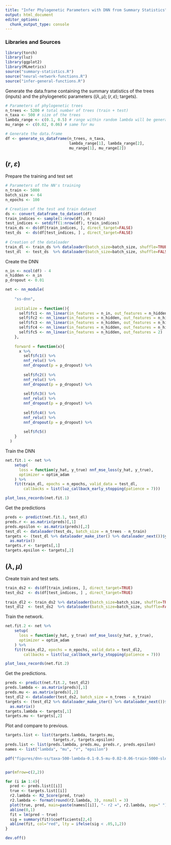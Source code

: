```yaml
---
title: "Infer Phylogenetic Parameters with DNN from Summary Statistics"
output: html_document
editor_options: 
  chunk_output_type: console
---
```


### Libraries and Sources 

```r
library(torch)
library(luz)
library(ggplot2)
library(MLmetrics)
source("summary-statistics.R")
source("neural-network-functions.R")
source("infer-general-functions.R")
```


Generate the data.frame containing the summary statistics of the trees (inputs) and 
the phylogenetic parameters ($(\lambda,\mu);(r,\varepsilon)$; targets).

```r
# Parameters of phylogenetic trees
n_trees <- 5200 # total number of trees (train + test)
n_taxa <- 500 # size of the trees
lambda_range <- c(0.1, 0.5) # range within random lambda will be generated 
mu_range <- c(0.02, 0.06) # same for mu

# Generate the data.frame
df <- generate_ss_dataframe(n_trees, n_taxa,
                            lambda_range[1], lambda_range[2],
                            mu_range[1], mu_range[2])
```


## $(r, \varepsilon)$


Prepare the training and test set 

```r
# Parameters of the NN's training
n_train <- 5000
batch_size <- 64
n_epochs <- 100

# Creation of the test and train dataset
ds <- convert_dataframe_to_dataset(df)
train_indices <- sample(1:nrow(df), n_train) 
test_indices <- setdiff(1:nrow(df), train_indices) 
train_ds <- ds(df[train_indices, ], direct_target=FALSE)
test_ds  <- ds(df[test_indices, ] , direct_target=FALSE)
  
# Creation of the dataloader 
train_dl <- train_ds %>% dataloader(batch_size=batch_size, shuffle=TRUE)
test_dl  <- test_ds  %>% dataloader(batch_size=batch_size, shuffle=FALSE)
```


Create the DNN 

```r

n_in <- ncol(df) - 4
n_hidden <- n_in
p_dropout <- 0.01

net <- nn_module(
    
    "ss-dnn", 
    
    initialize = function(){
      self$fc1 <- nn_linear(in_features = n_in, out_features = n_hidden)
      self$fc2 <- nn_linear(in_features = n_hidden, out_features = n_hidden)
      self$fc3 <- nn_linear(in_features = n_hidden, out_features = n_hidden)
      self$fc4 <- nn_linear(in_features = n_hidden, out_features = n_hidden)
      self$fc5 <- nn_linear(in_features = n_hidden, out_features = 2)
    }, 
    
    forward = function(x){
      x %>%
        self$fc1() %>%
        nnf_relu() %>%
        nnf_dropout(p = p_dropout) %>%
        
        self$fc2() %>%
        nnf_relu() %>%
        nnf_dropout(p = p_dropout) %>%
        
        self$fc3() %>%
        nnf_relu() %>%
        nnf_dropout(p = p_dropout) %>%
        
        self$fc4() %>%
        nnf_relu() %>%
        nnf_dropout(p = p_dropout) %>%
        
        self$fc5()
    }
  )
```


Train the DNN

```r
net.fit.1 <- net %>%
    setup(
      loss = function(y_hat, y_true) nnf_mse_loss(y_hat, y_true),
      optimizer = optim_adam
    ) %>%
    fit(train_dl, epochs = n_epochs, valid_data = test_dl, 
        callbacks = list(luz_callback_early_stopping(patience = 7)))
```

```r
plot_loss_records(net.fit.1)
```

Get the predictions 

```r
preds <- predict(net.fit.1, test_dl)
preds.r <- as.matrix(preds)[,1]
preds.epsilon <- as.matrix(preds)[,2]
test_dl <- dataloader(test_ds, batch_size = n_trees - n_train)
targets <- (test_dl %>% dataloader_make_iter() %>% dataloader_next())$y %>% 
  as.matrix()
targets.r <- targets[,1]
targets.epsilon <- targets[,2]
```

## $(\lambda, \mu)$

Create train and test sets.
```r
train_ds2 <- ds(df[train_indices, ], direct_target=TRUE)
test_ds2  <- ds(df[test_indices, ] , direct_target=TRUE)
  
train_dl2 <- train_ds2 %>% dataloader(batch_size=batch_size, shuffle=TRUE)
test_dl2  <- test_ds2  %>% dataloader(batch_size=batch_size, shuffle=FALSE)
```


Train the network.
```r
net.fit.2 <- net %>%
    setup(
      loss = function(y_hat, y_true) nnf_mse_loss(y_hat, y_true),
      optimizer = optim_adam
    ) %>%
    fit(train_dl2, epochs = n_epochs, valid_data = test_dl2, 
        callbacks = list(luz_callback_early_stopping(patience = 7)))
```


```r
plot_loss_records(net.fit.2)
```

Get the predictions.
```r
preds <- predict(net.fit.2, test_dl2)
preds.lambda <- as.matrix(preds)[,1]
preds.mu <- as.matrix(preds)[,2]
test_dl2 <- dataloader(test_ds2, batch_size = n_trees - n_train)
targets <- (test_dl2 %>% dataloader_make_iter() %>% dataloader_next())$y %>% 
  as.matrix()
targets.lambda <- targets[,1]
targets.mu <- targets[,2]
```

Plot and compare to previous.
```r

targets.list <- list(targets.lambda, targets.mu, 
                     targets.r, targets.epsilon)
preds.list <- list(preds.lambda, preds.mu, preds.r, preds.epsilon)
names <- list("lambda", "mu", "r", "epsilon")

pdf("figures/dnn-ss/taxa-500-lambda-0.1-0.5-mu-0.02-0.06-train-5000-slopes-10.pdf")


par(mfrow=c(2,2))

for (i in 1:4){
  pred <- preds.list[[i]]
  true <- targets.list[[i]]
  r2.lambda <- R2_Score(pred, true)
  r2.lambda <- format(round(r2.lambda, 3), nsmall = 3)
  plot(true, pred, main=paste(names[[i]], "- r2 =", r2.lambda, sep=" "))
  abline(0,1)
  fit = lm(pred ~ true)
  sig = summary(fit)$coefficients[2,4]
  abline(fit, col="red", lty = ifelse(sig < .05,1,2))
}

dev.off()
```





